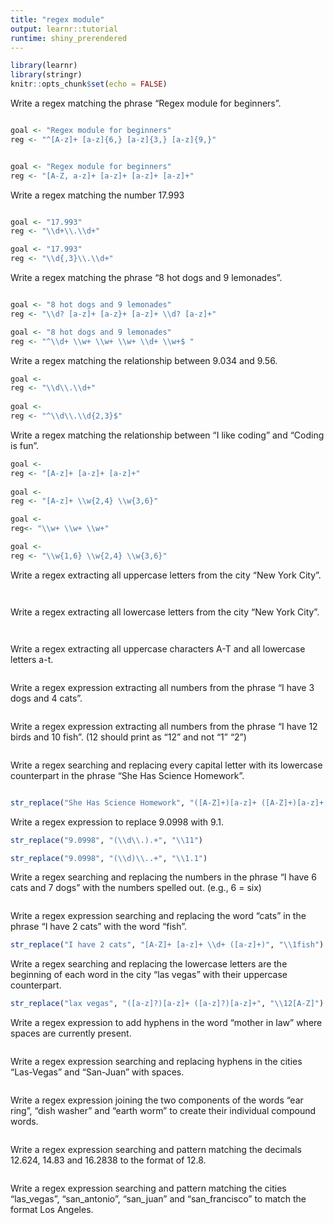 ```yaml
---
title: "regex module"
output: learnr::tutorial
runtime: shiny_prerendered
---
```


```r
library(learnr)
library(stringr)
knitr::opts_chunk$set(echo = FALSE)
```


Write a regex matching the phrase "Regex module for beginners".

```r

```

```r

goal <- "Regex module for beginners"
reg <- "^[A-z]+ [a-z]{6,} [a-z]{3,} [a-z]{9,}"


goal <- "Regex module for beginners"
reg <- "[A-Z, a-z]+ [a-z]+ [a-z]+ [a-z]+"


```




Write a regex matching the number 17.993

```r

```

```r

goal <- "17.993"
reg <- "\\d+\\.\\d+"

goal <- "17.993"
reg <- "\\d{,3}\\.\\d+"

```




Write a regex matching the phrase "8 hot dogs and 9 lemonades".

```r

```

```r
goal <- "8 hot dogs and 9 lemonades"
reg <- "\\d? [a-z]+ [a-z}+ [a-z]+ \\d? [a-z]+"

goal <- "8 hot dogs and 9 lemonades"
reg <- "^\\d+ \\w+ \\w+ \\w+ \\d+ \\w+$ "
```

Write a regex matching the relationship between 9.034 and 9.56.

```r
goal <- 
reg <- "\\d\\.\\d+"
  
goal <-
reg <- "^\\d\\.\\d{2,3}$"
```


Write a regex matching the relationship between "I like coding" and "Coding is fun".

```r
goal <-
reg <- "[A-z]+ [a-z]+ [a-z]+"
  
goal <-
reg <- "[A-z]+ \\w{2,4} \\w{3,6}"

goal <-
reg<- "\\w+ \\w+ \\w+"

goal <- 
reg <- "\\w{1,6} \\w{2,4} \\w{3,6}"
```

Write a regex extracting all uppercase letters from the city "New York City".

```r


```

```r


```

Write a regex  extracting all lowercase letters from the city "New York City".

```r

```

```r

```
Write a regex extracting all uppercase characters A-T and all lowercase letters a-t.

```r

```

Write a regex expression extracting all numbers from the phrase "I have 3 dogs and 4 cats".

```r

```

Write a regex expression extracting all numbers from the phrase "I have 12 birds and 10 fish". (12 should print as "12" and not "1" "2")

```r

```


Write a regex searching and replacing every capital letter with its lowercase counterpart in the phrase "She Has Science Homework".

```r

```

```r
str_replace("She Has Science Homework", "([A-Z]+)[a-z]+ ([A-Z]+)[a-z]+ ([A-Z]+)[a-z]+ ([A-Z]+)[a-z]+", "\\[A-Z][a-z]")


```


Write a regex expression to replace 9.0998 with 9.1.

```r
str_replace("9.0998", "(\\d\\.).+", "\\11")

str_replace("9.0998", "(\\d)\\..+", "\\1.1")
```

Write a regex  searching and replacing the numbers in the phrase "I have 6 cats and 7 dogs" with the numbers spelled out. (e.g., 6 = six)

```r

```

Write a regex expression searching and replacing the word "cats" in the phrase "I have 2 cats" with the word "fish".

```r
str_replace("I have 2 cats", "[A-Z]+ [a-z]+ \\d+ ([a-z]+)", "\\1fish")
```


Write a regex searching and replacing the lowercase letters are the beginning of each word in the city "las vegas" with their uppercase counterpart.

```r
str_replace("lax vegas", "([a-z]?)[a-z]+ ([a-z]?)[a-z]+", "\\12[A-Z]")
```

Write a regex expression to add hyphens in the word "mother in law" where spaces are currently present.

```r

```

Write a regex expression searching and replacing hyphens in the cities "Las-Vegas" and "San-Juan" with spaces. 

```r

```

Write a regex expression joining the two components of the words "ear ring", "dish washer" and "earth worm" to create their individual compound words.

```r

```

Write a regex expression searching and pattern matching the decimals 12.624, 14.83 and 16.2838 to the format of 12.8.

```r

```

Write a regex expression searching and pattern matching the cities "las_vegas", "san_antonio", "san_juan" and "san_francisco" to match the format Los Angeles. 

```r

```










